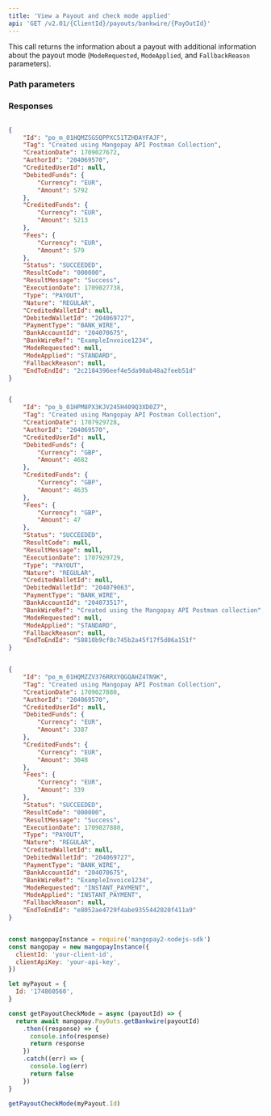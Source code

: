 ```yaml
---
title: 'View a Payout and check mode applied'  
api: 'GET /v2.01/{ClientId}/payouts/bankwire/{PayOutId}'  
---
```


  

This call returns the information about a payout with additional information about the payout mode (`ModeRequested`, `ModeApplied`, and `FallbackReason` parameters).  

### Path parameters  

<PayoutId />  

### Responses  

<AccordionGroup><Accordion title="200 Standard: Succeeded">  

<IdResponse />  

<Tag2Response />  

<CreationDateResponse />  

<AuthorId1Response />  

<CreditedUserId1Response />  

<DebitedFunds3Response />  

<CreditedFunds3Response />  

<Fees2Response />  

<Status2Response />  

<ResultCodeResponse />  

<ResultMessageResponse />  

<ExecutionDateResponse />  

<TypeResponse />  

<NatureResponse />  

<CreditedWalletId1Response />  

<DebitedWalletIdResponse />  

<PaymentType2Response />  

<BankAccountIdResponse />  

<BankWireRefResponse />  

<ModeRequestedResponse />  

<ModeAppliedResponse />  

<FallbackReasonResponse />  

<EndToEndIdResponse /></Accordion><Accordion title="200 Standard: Succeeded 1 second after creation (GBP Faster Payment)">  

<IdResponse />  

<Tag2Response />  

<CreationDateResponse />  

<AuthorId1Response />  

<CreditedUserId1Response />  

<DebitedFunds3Response />  

<CreditedFunds3Response />  

<Fees2Response />  

<Status2Response />  

<ResultCodeResponse />  

<ResultMessageResponse />  

<ExecutionDateResponse />  

<TypeResponse />  

<NatureResponse />  

<CreditedWalletId1Response />  

<DebitedWalletIdResponse />  

<PaymentType2Response />  

<BankAccountIdResponse />  

<BankWireRefResponse />  

<ModeRequestedResponse />  

<ModeAppliedResponse />  

<FallbackReasonResponse />  

<EndToEndIdResponse /></Accordion><Accordion title="200 Instant payment: Succeeded">  

<IdResponse />  

<Tag2Response />  

<CreationDateResponse />  

<AuthorId1Response />  

<CreditedUserId1Response />  

<DebitedFunds3Response />  

<CreditedFunds3Response />  

<Fees2Response />  

<Status2Response />  

<ResultCodeResponse />  

<ResultMessageResponse />  

<ExecutionDateResponse />  

<TypeResponse />  

<NatureResponse />  

<CreditedWalletId1Response />  

<DebitedWalletIdResponse />  

<PaymentType2Response />  

<BankAccountIdResponse />  

<BankWireRefResponse />  

<ModeRequestedResponse />  

<ModeAppliedResponse />  

<FallbackReasonResponse />  

<EndToEndIdResponse /></Accordion></AccordionGroup>  

<ResponseExample>  

```json 200 Standard: Succeeded  

{
    "Id": "po_m_01HQMZSGSQPPXC51TZHDAYFAJF",
    "Tag": "Created using Mangopay API Postman Collection",
    "CreationDate": 1709027672,
    "AuthorId": "204069570",
    "CreditedUserId": null,
    "DebitedFunds": {
        "Currency": "EUR",
        "Amount": 5792
    },
    "CreditedFunds": {
        "Currency": "EUR",
        "Amount": 5213
    },
    "Fees": {
        "Currency": "EUR",
        "Amount": 579
    },
    "Status": "SUCCEEDED",
    "ResultCode": "000000",
    "ResultMessage": "Success",
    "ExecutionDate": 1709027738,
    "Type": "PAYOUT",
    "Nature": "REGULAR",
    "CreditedWalletId": null,
    "DebitedWalletId": "204069727",
    "PaymentType": "BANK_WIRE",
    "BankAccountId": "204070675",
    "BankWireRef": "ExampleInvoice1234",
    "ModeRequested": null,
    "ModeApplied": "STANDARD",
    "FallbackReason": null,
    "EndToEndId": "2c2184396eef4e5da90ab48a2feeb51d"
}  

 ```  

```json 200 Standard: Succeeded 1 second after creation (GBP Faster Payment)  

{
    "Id": "po_b_01HPM8PX3KJV245H409Q3XD0Z7",
    "Tag": "Created using Mangopay API Postman Collection",
    "CreationDate": 1707929728,
    "AuthorId": "204069570",
    "CreditedUserId": null,
    "DebitedFunds": {
        "Currency": "GBP",
        "Amount": 4682
    },
    "CreditedFunds": {
        "Currency": "GBP",
        "Amount": 4635
    },
    "Fees": {
        "Currency": "GBP",
        "Amount": 47
    },
    "Status": "SUCCEEDED",
    "ResultCode": null,
    "ResultMessage": null,
    "ExecutionDate": 1707929729,
    "Type": "PAYOUT",
    "Nature": "REGULAR",
    "CreditedWalletId": null,
    "DebitedWalletId": "204079063",
    "PaymentType": "BANK_WIRE",
    "BankAccountId": "204073517",
    "BankWireRef": "Created using the Mangopay API Postman collection",
    "ModeRequested": null,
    "ModeApplied": "STANDARD",
    "FallbackReason": null,
    "EndToEndId": "58810b9cf8c745b2a45f17f5d06a151f"
}  

 ```  

```json 200 Instant payment: Succeeded  

{
    "Id": "po_m_01HQMZZV376RRXYQGQAHZ4TN9K",
    "Tag": "Created using Mangopay API Postman Collection",
    "CreationDate": 1709027880,
    "AuthorId": "204069570",
    "CreditedUserId": null,
    "DebitedFunds": {
        "Currency": "EUR",
        "Amount": 3387
    },
    "CreditedFunds": {
        "Currency": "EUR",
        "Amount": 3048
    },
    "Fees": {
        "Currency": "EUR",
        "Amount": 339
    },
    "Status": "SUCCEEDED",
    "ResultCode": "000000",
    "ResultMessage": "Success",
    "ExecutionDate": 1709027880,
    "Type": "PAYOUT",
    "Nature": "REGULAR",
    "CreditedWalletId": null,
    "DebitedWalletId": "204069727",
    "PaymentType": "BANK_WIRE",
    "BankAccountId": "204070675",
    "BankWireRef": "ExampleInvoice1234",
    "ModeRequested": "INSTANT_PAYMENT",
    "ModeApplied": "INSTANT_PAYMENT",
    "FallbackReason": null,
    "EndToEndId": "e8052ae4729f4abe9355442020f411a9"
}  

 ```  

</ResponseExample>  

<RequestExample>  
  
```javascript NodeJS  

const mangopayInstance = require('mangopay2-nodejs-sdk')
const mangopay = new mangopayInstance({
  clientId: 'your-client-id',
  clientApiKey: 'your-api-key',
})

let myPayout = {
  Id: '174860560',
}

const getPayoutCheckMode = async (payoutId) => {
  return await mangopay.PayOuts.getBankwire(payoutId)
    .then((response) => {
      console.info(response)
      return response
    })
    .catch((err) => {
      console.log(err)
      return false
    })
}

getPayoutCheckMode(myPayout.Id)  
```  

  
</RequestExample>